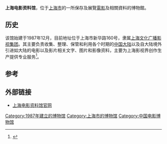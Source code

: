 '''上海电影资料馆'''，位于[[上海市|上海市]]的一所保存及展覽[[電影|電影]]及相關資料的博物館。

==历史==
该馆始建于1987年12月，目前地址位于上海市新华路160号，隶属[[上海文化广播影视集团|上海文化广播影视集团]]。其主要负责收集、整理、保管和利用各个时期的[[中国大陆|中国大陆]]以及自大陆境外引进如大陆的电影以及影片相关文字、图片和影像资料，主要为上海影视界创作生产提供专业服务<ref>{{cite news|title=电影资料馆的初春|url=http://money.163.com/07/0930/13/3PL49QBF002524SC.html|accessdate=2013-10-27|newspaper=第一财经日报|archive-url=https://web.archive.org/web/20131029204104/http://money.163.com/07/0930/13/3PL49QBF002524SC.html|archive-date=2013-10-29|dead-url=yes}}</ref>。

==参考==
{{reflist}}

== 外部链接==
* [http://www.filmarchive.sh.cn/ 上海电影资料馆官网]{{Wayback|url=http://www.filmarchive.sh.cn/ |date=20200928064932 }}

{{上海小作品}}
[[Category:1987年建立的博物馆|Category:1987年建立的博物馆]]
[[Category:上海市的博物馆|Category:上海市的博物馆]]
[[Category:中国电影博物馆|Category:中国电影博物馆]]